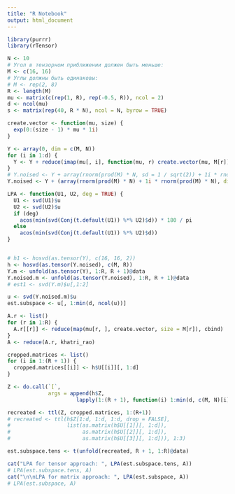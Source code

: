 ---
title: "R Notebook"
output: html_document
---
```{r}
library(purrr)
library(rTensor)

N <- 10
# Угол в тензорном приближении должен быть меньше:
M <- c(16, 16)
# Углы должны быть одинаковы:
# M <- rep(2, 8)
R <- length(M)
mu <- matrix(c(rep(1, R), rep(-0.5, R)), ncol = 2)
d <- ncol(mu)
s <- matrix(rep(40, R * N), ncol = N, byrow = TRUE)

create.vector <- function(mu, size) {
  exp(0:(size - 1) * mu * 1i)
}

Y <- array(0, dim = c(M, N))
for (i in 1:d) {
  Y <- Y + reduce(imap(mu[, i], function(mu, r) create.vector(mu, M[r])), outer) %o% s[i,]
}
# Y.noised <- Y + array(rnorm(prod(M) * N, sd = 1 / sqrt(2)) + 1i * rnorm(prod(M) * N, sd = 1 / sqrt(2)), dim = c(M, N))
Y.noised <- Y + (array(rnorm(prod(M) * N) + 1i * rnorm(prod(M) * N), dim = c(M, N))) / sqrt(2)

LPA <- function(U1, U2, deg = TRUE) {
  U1 <- svd(U1)$u
  U2 <- svd(U2)$u
  if (deg)
    acos(min(svd(Conj(t.default(U1)) %*% U2)$d)) * 180 / pi
  else
    acos(min(svd(Conj(t.default(U1)) %*% U2)$d))
}


# h1 <- hosvd(as.tensor(Y), c(16, 16, 2))
h <- hosvd(as.tensor(Y.noised), c(M, R))
Y.m <- unfold(as.tensor(Y), 1:R, R + 1)@data
Y.noised.m <- unfold(as.tensor(Y.noised), 1:R, R + 1)@data
# est1 <- svd(Y.m)$u[,1:2]

u <- svd(Y.noised.m)$u
est.subspace <- u[, 1:min(d, ncol(u))]

A.r <- list()
for (r in 1:R) {
  A.r[[r]] <- reduce(map(mu[r, ], create.vector, size = M[r]), cbind)
}
A <- reduce(A.r, khatri_rao)

cropped.matrices <- list()
for (i in 1:(R + 1)) {
  cropped.matrices[[i]] <- h$U[[i]][, 1:d]
}

Z <- do.call(`[`,
             args = append(h$Z,
                      lapply(1:(R + 1), function(i) 1:min(d, c(M, N)[i]))))

recreated <- ttl(Z, cropped.matrices, 1:(R+1))
# recreated <- ttl(h$Z[1:d, 1:d, 1:d, drop = FALSE],
#                  list(as.matrix(h$U[[1]][, 1:d]),
#                       as.matrix(h$U[[2]][, 1:d]),
#                       as.matrix(h$U[[3]][, 1:d])), 1:3)

est.subspace.tens <- t(unfold(recreated, R + 1, 1:R)@data)

cat("LPA for tensor approach: ", LPA(est.subspace.tens, A))
# LPA(est.subspace.tens, A)
cat("\n\nLPA for matrix approach: ", LPA(est.subspace, A))
# LPA(est.subspace, A)
```
